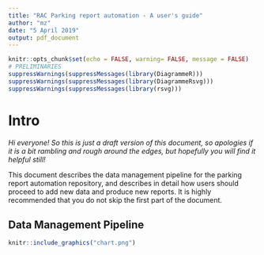 ```yaml
---
title: "RAC Parking report automation - A user's guide"
author: "mz"
date: "5 April 2019"
output: pdf_document
---
```


```r
knitr::opts_chunk$set(echo = FALSE, warning= FALSE, message = FALSE)
# PRELIMINARIES
suppressWarnings(suppressMessages(library(DiagrammeR)))
suppressWarnings(suppressMessages(library(DiagrammeRsvg)))
suppressWarnings(suppressMessages(library(rsvg)))

```
# Intro

*Hi everyone! So this is just a draft version of this document, so apologies if it is a bit rambling and rough around the edges, but hopefully you will find it helpful still!*

This document describes the data management pipeline for the parking report automation repository, and describes in detail how users should proceed to add new data and produce new reports. It is highly recommended that you do not skip the first part of the document. 



## Data Management Pipeline

```r
knitr::include_graphics("chart.png")
```